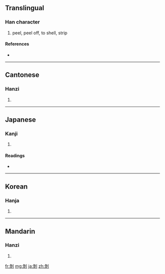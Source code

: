 {{also|剥}}
==Translingual==

===Han character===
{{Han char|rn=18|rad=刀|as=08|sn=10|four=2210<sub>0</sub>|canj=女水中弓 (VELN)}}

# peel, peel off, to shell, strip

====References====
* {{Han ref|kx=0141.210|dkj=02049|dj=0321.040|hdz=10346.040|uh=525D|ud=21085|bh=ADE9|bd=44521}}

----

==Cantonese==

===Hanzi===
{{yue-hanzi|jyut=|y=bok1, mok1|sim=剥}}

# {{defn|Cantonese}}

----

==Japanese==

===Kanji===
{{ja-kanji|grade=|rs=刀08}}

# {{defn|Japanese}}

====Readings====
* {{ja-readings|on=[[はく]] (haku)|kun=[[はぐ]] (hagu), [[むく]] (muku), [[はげる]] (hageru)}}

----

==Korean==

===Hanja===
{{ko-hanja|hangeul=박|rv=bak|mr=pak}}

# {{defn|Korean}}

----

==Mandarin==

===Hanzi===
{{cmn-hanzi|sim=剥|pin=[[bō]] ([[bo1]])|wg=po<sup>1</sup>}}

# {{defn|Mandarin}}

[[fr:剝]]
[[mg:剝]]
[[ja:剝]]
[[zh:剝]]